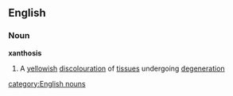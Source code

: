 ==English==
===Noun===
'''xanthosis'''
#{{medicine}} A [[yellow]]ish [[discolouration]] of [[tissue]]s undergoing [[degeneration]]
[[category:English nouns]]